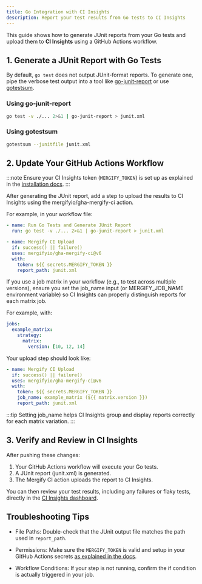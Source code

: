 ```yaml
---
title: Go Integration with CI Insights
description: Report your test results from Go tests to CI Insights
---
```



<IntegrationLogo src={golangLogo} alt="Golang logo" />

This guide shows how to generate JUnit reports from your Go tests and upload
them to **CI Insights** using a GitHub Actions workflow.

## 1. Generate a JUnit Report with Go Tests

By default, `go test` does not output JUnit-format reports. To generate one,
pipe the verbose test output into a tool like
[go-junit-report](https://github.com/jstemmer/go-junit-report) or use
[gotestsum](https://github.com/gotestyourself/gotestsum).

### Using go-junit-report

```bash
go test -v ./... 2>&1 | go-junit-report > junit.xml
```

### Using gotestsum

```bash
gotestsum --junitfile junit.xml
```

## 2. Update Your GitHub Actions Workflow

:::note
Ensure your CI Insights token (`MERGIFY_TOKEN`) is set up as explained in the [installation
docs](/ci-insights#enabling-ci-insights-for-github).
:::

After generating the JUnit report, add a step to upload the results to CI
Insights using the mergifyio/gha-mergify-ci action.

For example, in your workflow file:

```yaml
- name: Run Go Tests and Generate JUnit Report
  run: go test -v ./... 2>&1 | go-junit-report > junit.xml

- name: Mergify CI Upload
  if: success() || failure()
  uses: mergifyio/gha-mergify-ci@v6
  with:
    token: ${{ secrets.MERGIFY_TOKEN }}
    report_path: junit.xml
```

If you use a job matrix in your workflow (e.g., to test across multiple
versions), ensure you set the job\_name input (or MERGIFY\_JOB\_NAME
environment variable) so CI Insights can properly distinguish reports for each
matrix job.

For example, with:

```yaml
jobs:
  example_matrix:
    strategy:
      matrix:
        version: [10, 12, 14]
```

Your upload step should look like:

```yaml
- name: Mergify CI Upload
  if: success() || failure()
  uses: mergifyio/gha-mergify-ci@v6
  with:
    token: ${{ secrets.MERGIFY_TOKEN }}
    job_name: example_matrix (${{ matrix.version }})
    report_path: junit.xml
```

:::tip
Setting job\_name helps CI Insights group and display reports correctly for each matrix variation.
:::

## 3. Verify and Review in CI Insights

After pushing these changes:

1. Your GitHub Actions workflow will execute your Go tests.
2. A JUnit report (junit.xml) is generated.
3. The Mergify CI action uploads the report to CI Insights.

You can then review your test results, including any failures or flaky tests,
directly in the [CI Insights
dashboard](https://dashboard.mergify.com/ci-insights/jobs).

## Troubleshooting Tips

- File Paths: Double-check that the JUnit output file matches the path used in
  `report_path`.

- Permissions: Make sure the `MERGIFY_TOKEN` is valid and setup in your GitHub
  Actions secrets [as explained in the
  docs](\(/ci-insights#enabling-ci-insights-for-github\)).

- Workflow Conditions: If your step is not running, confirm the if condition is
  actually triggered in your job.
